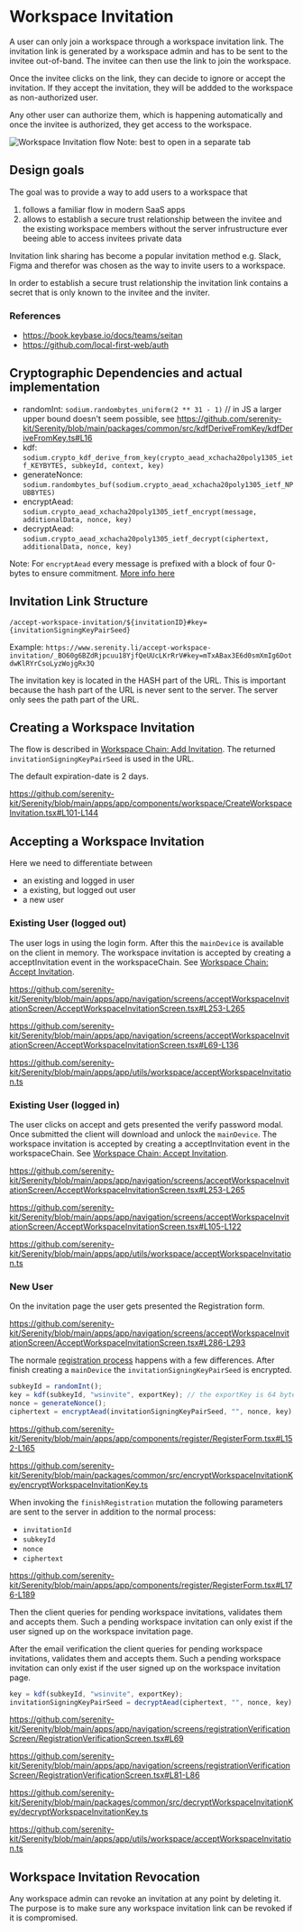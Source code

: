 # Workspace Invitation

A user can only join a workspace through a workspace invitation link. The invitation link is generated by a workspace admin and has to be sent to the invitee out-of-band. The invitee can then use the link to join the workspace.

Once the invitee clicks on the link, they can decide to ignore or accept the invitation. If they accept the invitation, they will be addded to the workspace as non-authorized user.

Any other user can authorize them, which is happening automatically and once the invitee is authorized, they get access to the workspace.

![Workspace Invitation flow](./workspace-invitation-flow.png)
Note: best to open in a separate tab

## Design goals

The goal was to provide a way to add users to a workspace that

1. follows a familiar flow in modern SaaS apps
2. allows to establish a secure trust relationship between the invitee and the existing workspace members without the server infrustructure ever beeing able to access invitees private data

Invitation link sharing has become a popular invitation method e.g. Slack, Figma and therefor was chosen as the way to invite users to a workspace.

In order to establish a secure trust relationship the invitation link contains a secret that is only known to the invitee and the inviter.

### References

- https://book.keybase.io/docs/teams/seitan
- https://github.com/local-first-web/auth

## Cryptographic Dependencies and actual implementation

- randomInt: `sodium.randombytes_uniform(2 ** 31 - 1)` // in JS a larger upper bound doesn't seem possible, see https://github.com/serenity-kit/Serenity/blob/main/packages/common/src/kdfDeriveFromKey/kdfDeriveFromKey.ts#L16
- kdf: `sodium.crypto_kdf_derive_from_key(crypto_aead_xchacha20poly1305_ietf_KEYBYTES, subkeyId, context, key)`
- generateNonce: `sodium.randombytes_buf(sodium.crypto_aead_xchacha20poly1305_ietf_NPUBBYTES)`
- encryptAead: `sodium.crypto_aead_xchacha20poly1305_ietf_encrypt(message, additionalData, nonce, key)`
- decryptAead: `sodium.crypto_aead_xchacha20poly1305_ietf_decrypt(ciphertext, additionalData, nonce, key)`

Note: For `encryptAead` every message is prefixed with a block of four 0-bytes to ensure commitment. [More info here](https://github.com/serenity-kit/secsync/blob/main/packages/secsync/src/crypto/encryptAead.ts#L16-L20)

## Invitation Link Structure

`/accept-workspace-invitation/${invitationID}#key={invitationSigningKeyPairSeed}`

Example: `https://www.serenity.li/accept-workspace-invitation/_BO60g6BZdRjpcuu18YjfQeUUcLKrRrV#key=mTxABax3E6d0smXmIg6DotdwKlRYrCsoLyzWojgRx3Q`

The invitation key is located in the HASH part of the URL. This is important because the hash part of the URL is never sent to the server. The server only sees the path part of the URL.

## Creating a Workspace Invitation

The flow is described in [Workspace Chain: Add Invitation](./workspace-chain#add-invitation). The returned `invitationSigningKeyPairSeed` is used in the URL.

The default expiration-date is 2 days.

https://github.com/serenity-kit/Serenity/blob/main/apps/app/components/workspace/CreateWorkspaceInvitation.tsx#L101-L144

## Accepting a Workspace Invitation

Here we need to differentiate between

- an existing and logged in user
- a existing, but logged out user
- a new user

### Existing User (logged out)

The user logs in using the login form. After this the `mainDevice` is available on the client in memory. The workspace invitation is accepted by creating a acceptInvitation event in the workspaceChain. See [Workspace Chain: Accept Invitation](./workspace-chain#accept-invitation).

https://github.com/serenity-kit/Serenity/blob/main/apps/app/navigation/screens/acceptWorkspaceInvitationScreen/AcceptWorkspaceInvitationScreen.tsx#L253-L265

https://github.com/serenity-kit/Serenity/blob/main/apps/app/navigation/screens/acceptWorkspaceInvitationScreen/AcceptWorkspaceInvitationScreen.tsx#L69-L136

https://github.com/serenity-kit/Serenity/blob/main/apps/app/utils/workspace/acceptWorkspaceInvitation.ts

### Existing User (logged in)

The user clicks on accept and gets presented the verify password modal. Once submitted the client will download and unlock the `mainDevice`. The workspace invitation is accepted by creating a acceptInvitation event in the workspaceChain. See [Workspace Chain: Accept Invitation](./workspace-chain#accept-invitation).

https://github.com/serenity-kit/Serenity/blob/main/apps/app/navigation/screens/acceptWorkspaceInvitationScreen/AcceptWorkspaceInvitationScreen.tsx#L253-L265

https://github.com/serenity-kit/Serenity/blob/main/apps/app/navigation/screens/acceptWorkspaceInvitationScreen/AcceptWorkspaceInvitationScreen.tsx#L105-L122

https://github.com/serenity-kit/Serenity/blob/main/apps/app/utils/workspace/acceptWorkspaceInvitation.ts

### New User

On the invitation page the user gets presented the Registration form.

https://github.com/serenity-kit/Serenity/blob/main/apps/app/navigation/screens/acceptWorkspaceInvitationScreen/AcceptWorkspaceInvitationScreen.tsx#L286-L293

The normale [registration process](./user-registration#steps-without-workspace-invitation) happens with a few differences. After finish creating a `mainDevice` the `invitationSigningKeyPairSeed` is encrypted.

```ts
subkeyId = randomInt();
key = kdf(subkeyId, "wsinvite", exportKey); // the exportKey is 64 bytes long, so only the first 32 bytes are used
nonce = generateNonce();
ciphertext = encryptAead(invitationSigningKeyPairSeed, "", nonce, key);
```

https://github.com/serenity-kit/Serenity/blob/main/apps/app/components/register/RegisterForm.tsx#L152-L165

https://github.com/serenity-kit/Serenity/blob/main/packages/common/src/encryptWorkspaceInvitationKey/encryptWorkspaceInvitationKey.ts

When invoking the `finishRegistration` mutation the following parameters are sent to the server in addition to the normal process:

- `invitationId`
- `subkeyId`
- `nonce`
- `ciphertext`

https://github.com/serenity-kit/Serenity/blob/main/apps/app/components/register/RegisterForm.tsx#L176-L189

Then the client queries for pending workspace invitations, validates them and accepts them. Such a pending workspace invitation can only exist if the user signed up on the workspace invitation page.

After the email verification the client queries for pending workspace invitations, validates them and accepts them. Such a pending workspace invitation can only exist if the user signed up on the workspace invitation page.

```ts
key = kdf(subkeyId, "wsinvite", exportKey);
invitationSigningKeyPairSeed = decryptAead(ciphertext, "", nonce, key);
```

https://github.com/serenity-kit/Serenity/blob/main/apps/app/navigation/screens/registrationVerificationScreen/RegistrationVerificationScreen.tsx#L69

https://github.com/serenity-kit/Serenity/blob/main/apps/app/navigation/screens/registrationVerificationScreen/RegistrationVerificationScreen.tsx#L81-L86

https://github.com/serenity-kit/Serenity/blob/main/packages/common/src/decryptWorkspaceInvitationKey/decryptWorkspaceInvitationKey.ts

https://github.com/serenity-kit/Serenity/blob/main/apps/app/utils/workspace/acceptWorkspaceInvitation.ts

## Workspace Invitation Revocation

Any workspace admin can revoke an invitation at any point by deleting it. The purpose is to make sure any workspace invitation link can be revoked if it is compromised.
